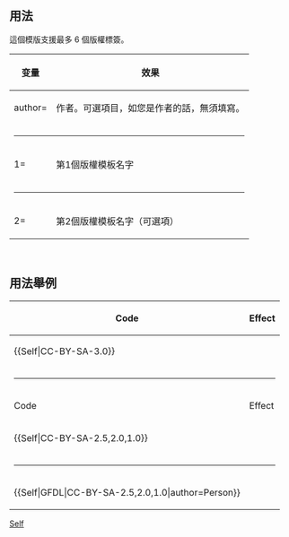 <includeonly><!-- 在這裡加入模板的保護標識 --></includeonly><noinclude>{{template doc page viewed directly}}</noinclude>
==用法==
這個模版支援最多 6 個版權標簽。
{|cellpadding="10" cellspacing="2" style="border:1px solid black; background-color:#e6e9ff;" width=500px align=left
|-
!bgcolor=#CCCCFF|变量
!bgcolor=#CCCCFF|效果
|-
|author=
|作者。可選項目，如您是作者的話，無須填寫。
|-
|colspan=2|
----
|-
|1=
|第1個版權模板名字
|-
|colspan=2|
----
|-
|2=
|第2個版權模板名字（可選項）
|}
<br style="clear:both;" />

==用法舉例==
{|cellpadding="10" cellspacing="2" style="border:1px solid black; background-color:#e6e9ff;" align=left
|-
!bgcolor=#CCCCFF|Code
!bgcolor=#CCCCFF|Effect
|-
|<nowiki>{{Self|CC-BY-SA-3.0}}</nowiki>
|{{Self|CC-BY-SA-3.0}}
|-
|colspan=2|
----
|-
!bgcolor=#CCCCFF|Code
!bgcolor=#CCCCFF|Effect
|-
|<nowiki>{{Self|CC-BY-SA-2.5,2.0,1.0}}</nowiki>
|{{Self|CC-BY-SA-2.5,2.0,1.0}}
|-
|colspan=2|
----
|-
|<nowiki>{{Self|GFDL|CC-BY-SA-2.5,2.0,1.0|author=Person}}</nowiki>
|{{Self|GFDL|CC-BY-SA-2.5,2.0,1.0|author=Person}}
|}

<includeonly>
[[Category:版权申告模板|Self]]
</includeonly>